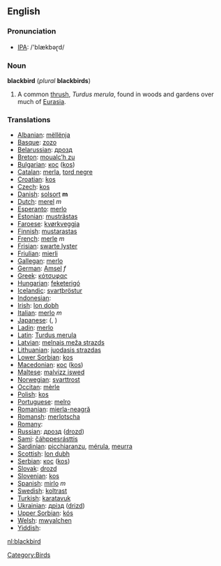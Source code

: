 {{wikipedia}}
==English==
=== Pronunciation ===
*[[w:IPA|IPA]]: /'blækbəɽd/

===Noun===
'''blackbird''' (''plural'' '''blackbirds''')

# A common [[thrush]], ''Turdus merula'', found in woods and gardens over much of [[Eurasia]].
 
[[Category:Birds]]


=== Translations ===

*[[Albanian]]: [[mëllënja]]
*[[Basque]]: [[zozo]]
*[[Belarussian]]: [[дрозд]]
*[[Breton]]: [[moualc’h zu]]
*[[Bulgarian]]: [[кос]] ([[kos]])
*[[Catalan]]: [[merla]], [[tord negre]]
*[[Croatian]]: [[kos]]
*[[Czech]]: [[kos]]
*[[Danish]]: [[solsort]] '''m'''
*[[Dutch]]: [[merel]] ''m''
*[[Esperanto]]: [[merlo]]
*[[Estonian]]: [[musträstas]]
*[[Faroese]]: [[kvørkveggja]]
*[[Finnish]]: [[mustarastas]]
*[[French]]: [[merle]] ''m''
*[[Frisian]]: [[swarte lyster]]
*[[Friulian]]: [[mierli]]
*[[Gallegan]]: [[merlo]]
*[[German]]: [[Amsel]] ''f''
*[[Greek]]: [[κότσυφας]] '' ''
*[[Hungarian]]: [[feketerigó]]
*[[Icelandic]]: [[svartþröstur]]
*[[Indonesian]]: [[]]
*[[Irish]]: [[lon dobh]]
*[[Italian]]: [[merlo]] ''m''
*[[Japanese]]: [[]] ([[]], )
*[[Ladin]]: [[merlo]]
*[[Latin]]: [[Turdus merula]] '' ''
*[[Latvian]]: [[melnais meža strazds]]
*[[Lithuanian]]: [[juodasis strazdas]]
*[[Lower Sorbian]]: [[kos]]
*[[Macedonian]]: [[кос]] ([[kos]])
*[[Maltese]]: [[malvizz iswed]]
*[[Norwegian]]: [[svarttrost]]
*[[Occitan]]: [[mèrle]]
*[[Polish]]: [[kos]] '' ''
*[[Portuguese]]: [[melro]]
*[[Romanian]]: [[mierla-neagră]]
*[[Romansh]]: [[merlotscha]]
*[[Romany]]: [[]]
*[[Russian]]: [[дрозд]] ([[drozd]]) '' ''
*[[Sami]]: [[čáhppesrásttis]]
*[[Sardinian]]: [[picchiaranzu]], [[mérula]], [[meurra]]
*[[Scottish]]: [[lon dubh]]
*[[Serbian]]: [[кос]] ([[kos]])
*[[Slovak]]: [[drozd]]
*[[Slovenian]]: [[kos]]
*[[Spanish]]: [[mirlo]] ''m''
*[[Swedish]]: [[koltrast]]
*[[Turkish]]: [[karatavuk]]
*[[Ukrainian]]: [[дрізд]] ([[drizd]])
*[[Upper Sorbian]]: [[kós]]
*[[Welsh]]: [[mwyalchen]]
*[[Yiddish]]: [[]]

[[nl:blackbird]]